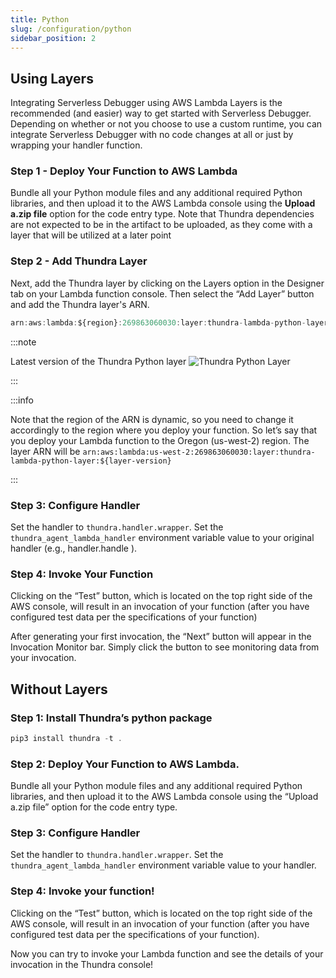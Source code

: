 ```yaml
---
title: Python
slug: /configuration/python
sidebar_position: 2
---
```


## Using Layers
Integrating Serverless Debugger using AWS Lambda Layers is the recommended (and easier) way to get started with Serverless Debugger. 
Depending on whether or not you choose to use a custom runtime, you can integrate Serverless Debugger with no code changes 
at all or just by wrapping your handler function.

### Step 1 - Deploy Your Function to AWS Lambda
Bundle all your Python module files and any additional required Python libraries, and then
upload it to the AWS Lambda console using the **Upload a.zip file** option for the code entry type.
Note that Thundra dependencies are not expected to be in the artifact to be uploaded, as they
come with a layer that will be utilized at a later point

### Step 2 - Add Thundra Layer
Next, add the Thundra layer by clicking on the Layers option in the Designer tab on your
Lambda function console. Then select the “Add Layer” button and add the Thundra layer's ARN.

```jsx
arn:aws:lambda:${region}:269863060030:layer:thundra-lambda-python-layer:${latest-version} 
```

:::note

Latest version of the Thundra Python layer  ![Thundra Python Layer](https://img.shields.io/endpoint.svg?url=https://thundra-layer-python-svd2fu4gtfa3.runkit.sh/) 

:::

:::info

Note that the region of the ARN is dynamic, so you need to change it accordingly to 
the region where you deploy your function. So let’s say that you deploy your Lambda
 function to the Oregon (us-west-2) region. The layer ARN 
 will be ```arn:aws:lambda:us-west-2:269863060030:layer:thundra-lambda-python-layer:${layer-version}```

:::

### Step 3: Configure Handler
Set the handler to ```thundra.handler.wrapper```. Set the
```thundra_agent_lambda_handler``` environment variable value to your original handler
(e.g., handler.handle ).


### Step 4: Invoke Your Function

Clicking on the “Test” button, which is located on the top right side of the AWS console, will result
in an invocation of your function (after you have configured test data per the specifications of
your function)

After generating your first invocation, the “Next” button will appear in the Invocation Monitor bar.
Simply click the button to see monitoring data from your invocation.

## Without Layers

### Step 1:  Install Thundra’s python package

```jsx
pip3 install thundra -t .
```

### Step 2: Deploy Your Function to AWS Lambda.
Bundle all your Python module files and any additional required Python libraries, and then
upload it to the AWS Lambda console using the “Upload a.zip file” option for the code entry type.

### Step 3: Configure Handler
Set the handler to ```thundra.handler.wrapper```. Set the ```thundra_agent_lambda_handler```
environment variable value to your handler.

### Step 4: Invoke your function!
Clicking on the “Test” button, which is located on the top right side of the AWS console, will result
in an invocation of your function (after you have configured test data per the specifications of
your function).

Now you can try to invoke your Lambda function and see the details of your invocation in the
Thundra console!
